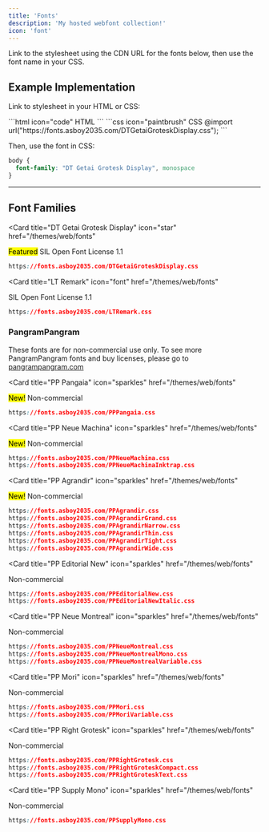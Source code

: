 ```yaml
---
title: 'Fonts'
description: 'My hosted webfont collection!'
icon: 'font'
---
```


<Note>Link to the stylesheet using the CDN URL for the fonts below, then use the font name in your CSS.</Note>

## Example Implementation
Link to stylesheet in your HTML or CSS:

<CodeGroup>
  ```html icon="code" HTML
  <link rel="stylesheet" href="https://fonts.asboy2035.com/DTGetaiGroteskDisplay.css" type="text/css" />
  ```
  ```css icon="paintbrush" CSS
  @import url("https://fonts.asboy2035.com/DTGetaiGroteskDisplay.css");
  ```
</CodeGroup>

Then, use the font in CSS:
```css icon="paint-roller" focus={2} CSS Code
body {
  font-family: "DT Getai Grotesk Display", monospace
}
```

---
## Font Families

<Card
  title="DT Getai Grotesk Display"
  icon="star"
  href="/themes/web/fonts"
>
  <mark className="featured">Featured</mark> SIL Open Font License 1.1
  ```css
  https://fonts.asboy2035.com/DTGetaiGroteskDisplay.css
  ```
</Card>

<Card
  title="LT Remark"
  icon="font"
  href="/themes/web/fonts"
>
  SIL Open Font License 1.1
  ```css
  https://fonts.asboy2035.com/LTRemark.css
  ```
</Card>

### PangramPangram

These fonts are for non-commercial use only.
To see more PangramPangram fonts and buy licenses, please go to [pangrampangram.com](https://pangrampangram.com)

<Card
  title="PP Pangaia"
  icon="sparkles"
  href="/themes/web/fonts"
>
  <mark>New!</mark> Non-commercial
  ```css
  https://fonts.asboy2035.com/PPPangaia.css
  ```
</Card>

<Card
  title="PP Neue Machina"
  icon="sparkles"
  href="/themes/web/fonts"
>
  <mark>New!</mark> Non-commercial
  ```css
  https://fonts.asboy2035.com/PPNeueMachina.css
  https://fonts.asboy2035.com/PPNeueMachinaInktrap.css
  ```
</Card>

<Card
  title="PP Agrandir"
  icon="sparkles"
  href="/themes/web/fonts"
>
  <mark>New!</mark> Non-commercial
  ```css
  https://fonts.asboy2035.com/PPAgrandir.css
  https://fonts.asboy2035.com/PPAgrandirGrand.css
  https://fonts.asboy2035.com/PPAgrandirNarrow.css
  https://fonts.asboy2035.com/PPAgrandirThin.css
  https://fonts.asboy2035.com/PPAgrandirTight.css
  https://fonts.asboy2035.com/PPAgrandirWide.css
  ```
</Card>

<Card
  title="PP Editorial New"
  icon="sparkles"
  href="/themes/web/fonts"
>
  Non-commercial
  ```css
  https://fonts.asboy2035.com/PPEditorialNew.css
  https://fonts.asboy2035.com/PPEditorialNewItalic.css
  ```
</Card>

<Card
  title="PP Neue Montreal"
  icon="sparkles"
  href="/themes/web/fonts"
>
  Non-commercial
  ```css
  https://fonts.asboy2035.com/PPNeueMontreal.css
  https://fonts.asboy2035.com/PPNeueMontrealMono.css
  https://fonts.asboy2035.com/PPNeueMontrealVariable.css
  ```
</Card>

<Card
  title="PP Mori"
  icon="sparkles"
  href="/themes/web/fonts"
>
  Non-commercial
  ```css
  https://fonts.asboy2035.com/PPMori.css
  https://fonts.asboy2035.com/PPMoriVariable.css
  ```
</Card>

<Card
  title="PP Right Grotesk"
  icon="sparkles"
  href="/themes/web/fonts"
>
  Non-commercial
  ```css
  https://fonts.asboy2035.com/PPRightGrotesk.css
  https://fonts.asboy2035.com/PPRightGroteskCompact.css
  https://fonts.asboy2035.com/PPRightGroteskText.css
  ```
</Card>

<Card
  title="PP Supply Mono"
  icon="sparkles"
  href="/themes/web/fonts"
>
  Non-commercial
  ```css
  https://fonts.asboy2035.com/PPSupplyMono.css
  ```
</Card>
